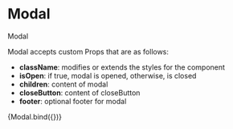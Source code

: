 
<Meta title="components/molecules/Modal" decorators={[withDesign]} />

# Modal

Modal

Modal accepts custom Props that are as follows:

- <b>className</b>: modifies or extends the styles for the component
- <b>isOpen</b>: if true, modal is opened, otherwise, is closed
- <b>children</b>: content of modal
- <b>closeButton</b>: content of closeButton
- <b>footer</b>: optional footer for modal

<Canvas>
  <Story
    name="Modal"
    parameters={{
      design: {
        type: 'figma',
        url: '',
      },
    }}
    args={{}}
  >
    {Modal.bind({})}
  </Story>
</Canvas>

<ArgsTable of={Modal} />
